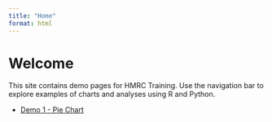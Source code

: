 ```yaml
---
title: "Home"
format: html
---
```


# Welcome

This site contains demo pages for HMRC Training. Use the navigation bar to explore examples of charts and analyses using R and Python.

- [Demo 1 - Pie Chart](demo1-pie-chart.qmd)
